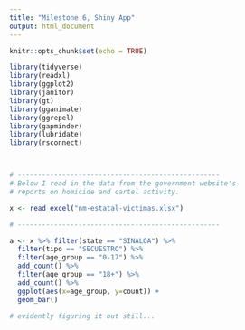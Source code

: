 ```yaml
---
title: "Milestone 6, Shiny App"
output: html_document
---
```


```r
knitr::opts_chunk$set(echo = TRUE)

library(tidyverse)
library(readxl)
library(ggplot2)
library(janitor)
library(gt)
library(gganimate)
library(ggrepel)
library(gapminder)
library(lubridate)
library(rsconnect)



# --------------------------------------------------
# Below I read in the data from the government website's 
# reports on homicide and cartel activity.

x <- read_excel("nm-estatal-victimas.xlsx")

# --------------------------------------------------
```


```r

a <- x %>% filter(state == "SINALOA") %>% 
  filter(tipo == "SECUESTRO") %>%
  filter(age_group == "0-17") %>%
  add_count() %>%
  filter(age_group == "18+") %>%
  add_count() %>%
  ggplot(aes(x=age_group, y=count)) + 
  geom_bar()

# evidently figuring it out still...

```




